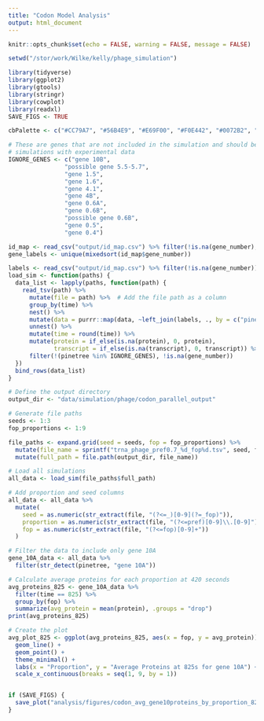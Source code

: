 ```yaml
---
title: "Codon Model Analysis"
output: html_document
---
```


```r
knitr::opts_chunk$set(echo = FALSE, warning = FALSE, message = FALSE)

setwd("/stor/work/Wilke/kelly/phage_simulation")

library(tidyverse)
library(ggplot2)
library(gtools)
library(stringr)
library(cowplot)
library(readxl)
SAVE_FIGS <- TRUE

cbPalette <- c("#CC79A7", "#56B4E9", "#E69F00", "#F0E442", "#0072B2", "#D55E00", "#009E73", "#999999")

# These are genes that are not included in the simulation and should be removed before comparing
# simulations with experimental data
IGNORE_GENES <- c("gene 10B",
                "possible gene 5.5-5.7",
                "gene 1.5",
                "gene 1.6",
                "gene 4.1",
                "gene 4B",
                "gene 0.6A",
                "gene 0.6B",
                "possible gene 0.6B",
                "gene 0.5",
                "gene 0.4")
```

```r
id_map <- read_csv("output/id_map.csv") %>% filter(!is.na(gene_number), !(pinetree %in% IGNORE_GENES))
gene_labels <- unique(mixedsort(id_map$gene_number))
```

```r
labels <- read_csv("output/id_map.csv") %>% filter(!is.na(gene_number))
load_sim <- function(paths) {
  data_list <- lapply(paths, function(path) {
    read_tsv(path) %>%
      mutate(file = path) %>%  # Add the file path as a column
      group_by(time) %>%
      nest() %>%
      mutate(data = purrr::map(data, ~left_join(labels, ., by = c("pinetree" = "species")))) %>%
      unnest() %>%
      mutate(time = round(time)) %>%
      mutate(protein = if_else(is.na(protein), 0, protein),
             transcript = if_else(is.na(transcript), 0, transcript)) %>%
      filter(!(pinetree %in% IGNORE_GENES), !is.na(gene_number))
  })
  bind_rows(data_list)
}

# Define the output directory
output_dir <- "data/simulation/phage/codon_parallel_output"

# Generate file paths
seeds <- 1:3
fop_proportions <- 1:9

file_paths <- expand.grid(seed = seeds, fop = fop_proportions) %>%
  mutate(file_name = sprintf("trna_phage_pref0.7_%d_fop%d.tsv", seed, fop)) %>%
  mutate(full_path = file.path(output_dir, file_name))

# Load all simulations
all_data <- load_sim(file_paths$full_path)

# Add proportion and seed columns
all_data <- all_data %>%
  mutate(
    seed = as.numeric(str_extract(file, "(?<=_)[0-9](?=_fop)")),
    proportion = as.numeric(str_extract(file, "(?<=pref)[0-9]\\.[0-9]")),
    fop = as.numeric(str_extract(file, "(?<=fop)[0-9]+"))
  )

# Filter the data to include only gene 10A
gene_10A_data <- all_data %>%
  filter(str_detect(pinetree, "gene 10A"))

# Calculate average proteins for each proportion at 420 seconds
avg_proteins_825 <- gene_10A_data %>%
  filter(time == 825) %>%
  group_by(fop) %>%
  summarize(avg_protein = mean(protein), .groups = "drop")
print(avg_proteins_825)

# Create the plot
avg_plot_825 <- ggplot(avg_proteins_825, aes(x = fop, y = avg_protein)) +
  geom_line() +
  geom_point() +
  theme_minimal() +
  labs(x = "Proportion", y = "Average Proteins at 825s for gene 10A") +
  scale_x_continuous(breaks = seq(1, 9, by = 1))


if (SAVE_FIGS) {
  save_plot("analysis/figures/codon_avg_gene10proteins_by_proportion_825s.pdf", avg_plot_825, base_width = 12, base_height = 16)
}
```